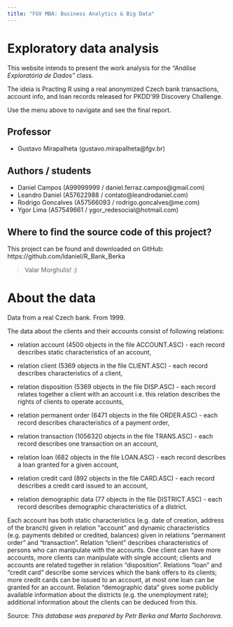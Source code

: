```yaml
---
title: "FGV MBA: Business Analytics & Big Data"
---
```


# Exploratory data analysis

This website intends to present the work analysis for the *"Análise Exploratória de Dados"* class.

The ideia is Practing R using a real anonymized Czech bank transactions, account info, and loan records released for PKDD'99 Discovery Challenge.

Use the menu above to navigate and see the final report.

## Professor
- Gustavo Mirapalheta (gustavo.mirapalheta@fgv.br)

## Authors / students
- Daniel Campos (A99999999 / daniel.ferraz.campos@gmail.com)
- Leandro Daniel (A57622988 / contato@leandrodaniel.com)
- Rodrigo Goncalves (A57566093 / rodrigo.goncalves@me.com)
- Ygor Lima (A57549661 / ygor_redesocial@hotmail.com)

## Where to find the source code of this project?
This project can be found and downloaded on GitHub: https://github.com/ldaniel/R_Bank_Berka

> Valar Morghulis!
> :)

# About the data
Data from a real Czech bank. From 1999.

The data about the clients and their accounts consist of following relations:

* relation account (4500 objects in the file ACCOUNT.ASC) - each record describes static characteristics of an account,

* relation client (5369 objects in the file CLIENT.ASC) - each record describes characteristics of a client,

* relation disposition (5369 objects in the file DISP.ASC) - each record relates together a client with an account i.e. this relation describes the rights of clients to operate accounts,

* relation permanent order (6471 objects in the file ORDER.ASC) - each record describes characteristics of a payment order,

* relation transaction (1056320 objects in the file TRANS.ASC) - each record describes one transaction on an account,

* relation loan (682 objects in the file LOAN.ASC) - each record describes a loan granted for a given account,

* relation credit card (892 objects in the file CARD.ASC) - each record describes a credit card issued to an account,

* relation demographic data (77 objects in the file DISTRICT.ASC) - each record describes demographic characteristics of a district.

Each account has both static characteristics (e.g. date of creation, address of the branch) given in relation "account" and dynamic characteristics (e.g. payments debited or credited, balances) given in relations "permanent order" and "transaction". Relation "client" describes characteristics of persons who can manipulate with the accounts. One client can have more accounts, more clients can manipulate with single account; clients and accounts are related together in relation "disposition". Relations "loan" and "credit card" describe some services which the bank offers to its clients; more credit cards can be issued to an account, at most one loan can be granted for an account. Relation "demographic data" gives some publicly available information about the districts (e.g. the unemployment rate); additional information about the clients can be deduced from this.

Source:
*This database was prepared by Petr Berka and Marta Sochorova.*